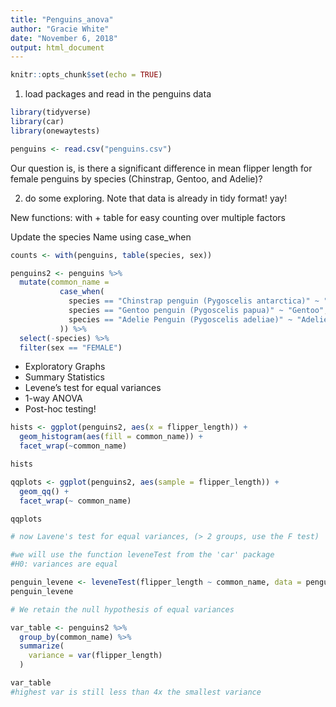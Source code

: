 ```yaml
---
title: "Penguins_anova"
author: "Gracie White"
date: "November 6, 2018"
output: html_document
---
```


```r
knitr::opts_chunk$set(echo = TRUE)
```

1. load packages and read in the penguins data

```r
library(tidyverse)
library(car)
library(onewaytests)

penguins <- read.csv("penguins.csv")

```
Our question is, is there a significant difference in mean flipper length for female penguins by species (Chinstrap, Gentoo, and Adelie)? 

2. do some exploring. Note that data is already in tidy format! yay!

New functions:
with + table for easy counting over multiple factors 

Update the species Name using case_when 


```r
counts <- with(penguins, table(species, sex))

penguins2 <- penguins %>% 
  mutate(common_name = 
           case_when(
             species == "Chinstrap penguin (Pygoscelis antarctica)" ~ "Chinstrap",
             species == "Gentoo penguin (Pygoscelis papua)" ~ "Gentoo",
             species == "Adelie Penguin (Pygoscelis adeliae)" ~ "Adelie"
           )) %>% 
  select(-species) %>% 
  filter(sex == "FEMALE")


```


- Exploratory Graphs
- Summary Statistics 
- Levene's test for equal variances 
- 1-way ANOVA
- Post-hoc testing!


```r
hists <- ggplot(penguins2, aes(x = flipper_length)) +
  geom_histogram(aes(fill = common_name)) +
  facet_wrap(~common_name)

hists
```


```r
qqplots <- ggplot(penguins2, aes(sample = flipper_length)) +
  geom_qq() + 
  facet_wrap(~ common_name)

qqplots
```

```r
# now Lavene's test for equal variances, (> 2 groups, use the F test)

#we will use the function leveneTest from the 'car' package
#H0: variances are equal 

penguin_levene <- leveneTest(flipper_length ~ common_name, data = penguins2)
penguin_levene

# We retain the null hypothesis of equal variances 

var_table <- penguins2 %>% 
  group_by(common_name) %>% 
  summarize(
    variance = var(flipper_length)
  )

var_table
#highest var is still less than 4x the smallest variance 


```



